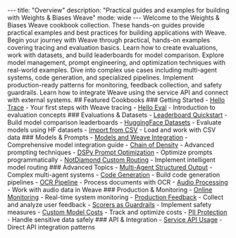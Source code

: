--- title: "Overview" description: "Practical guides and examples for building with Weights & Biases Weave" mode: wide --- Welcome to the Weights & Biases Weave cookbook collection. These hands-on guides provide practical examples and best practices for building applications with Weave. <CardGroup cols={3}> <Card title="Getting Started" icon="rocket" href="/cookbooks/Intro_to_Weave_Hello_Trace" > Begin your journey with Weave through practical, hands-on examples covering tracing and evaluation basics. </Card> <Card title="Evaluations & Datasets" icon="chart-line" href="/cookbooks/leaderboard_quickstart" > Learn how to create evaluations, work with datasets, and build leaderboards for model comparison. </Card> <Card title="Models & Prompts" icon="brain" href="/cookbooks/Models_and_Weave_Integration_Demo" > Explore model management, prompt engineering, and optimization techniques with real-world examples. </Card> <Card title="Advanced Topics" icon="code-branch" href="/cookbooks/multi-agent-structured-output" > Dive into complex use cases including multi-agent systems, code generation, and specialized pipelines. </Card> <Card title="Production & Monitoring" icon="shield-check" href="/cookbooks/online_monitoring" > Implement production-ready patterns for monitoring, feedback collection, and safety guardrails. </Card> <Card title="API & Integration" icon="plug" href="/cookbooks/weave_via_service_api" > Learn how to integrate Weave using the service API and connect with external systems. </Card> </CardGroup> ## Featured Cookbooks ### Getting Started - [Hello Trace](/cookbooks/Intro_to_Weave_Hello_Trace) - Your first steps with Weave tracing - [Hello Eval](/cookbooks/Intro_to_Weave_Hello_Eval) - Introduction to evaluation concepts ### Evaluations & Datasets - [Leaderboard Quickstart](/cookbooks/leaderboard_quickstart) - Build model comparison leaderboards - [HuggingFace Datasets](/cookbooks/hf_dataset_evals) - Evaluate models using HF datasets - [Import from CSV](/cookbooks/import_from_csv) - Load and work with CSV data ### Models & Prompts - [Models and Weave Integration](/cookbooks/Models_and_Weave_Integration_Demo) - Comprehensive model integration guide - [Chain of Density](/cookbooks/chain_of_density) - Advanced prompting techniques - [DSPy Prompt Optimization](/cookbooks/dspy_prompt_optimization) - Optimize prompts programmatically - [NotDiamond Custom Routing](/cookbooks/notdiamond_custom_routing) - Implement intelligent model routing ### Advanced Topics - [Multi-Agent Structured Output](/cookbooks/multi-agent-structured-output) - Complex multi-agent systems - [Code Generation](/cookbooks/codegen) - Build code generation pipelines - [OCR Pipeline](/cookbooks/ocr-pipeline) - Process documents with OCR - [Audio Processing](/cookbooks/audio_with_weave) - Work with audio data in Weave ### Production & Monitoring - [Online Monitoring](/cookbooks/online_monitoring) - Real-time system monitoring - [Production Feedback](/cookbooks/feedback_prod) - Collect and analyze user feedback - [Scorers as Guardrails](/cookbooks/scorers_as_guardrails) - Implement safety measures - [Custom Model Costs](/cookbooks/custom_model_cost) - Track and optimize costs - [PII Protection](/cookbooks/pii) - Handle sensitive data safely ### API & Integration - [Service API Usage](/cookbooks/weave_via_service_api) - Direct API integration patterns